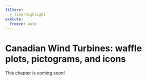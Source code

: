 ```yaml
---
filters:
  - line-highlight
execute: 
  freeze: auto
---
```


# Canadian Wind Turbines: waffle plots, pictograms, and icons {#sec-turbines}

::: {.callout-caution}

This chapter is coming soon!

:::

